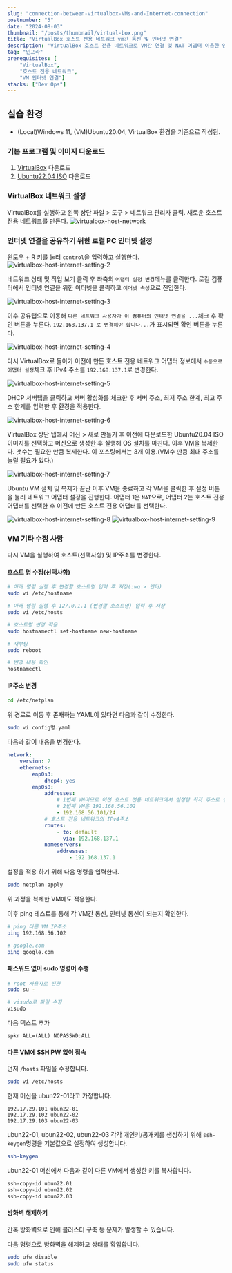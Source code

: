 ```yaml
---
slug: "connection-between-virtualbox-VMs-and-Internet-connection"
postnumber: "5"
date: "2024-08-03"
thumbnail: "/posts/thumbnail/virtual-box.png"
title: "VirtualBox 호스트 전용 네트워크 vm간 통신 및 인터넷 연결"
description: 'VirtualBox 호스트 전용 네트워크로 VM간 연결 및 NAT 어뎁터 이용한 인터넷 연결'
tag: "인프라"
prerequisites: [
    "VirtualBox",
    "호스트 전용 네트워크",
    "VM 인터넷 연결"]
stacks: ["Dev Ops"]
---
```


## 실습 환경

- (Local)Windows 11, (VM)Ubuntu20.04, VirtualBox 환경을 기준으로 작성됨.


### 기본 프로그램 및 이미지 다운로드

1. [VirtualBox](https://www.virtualbox.org/wiki/Downloads) 다운로드
2. [Ubuntu22.04 ISO](https://releases.ubuntu.com/jammy/) 다운로드


### VirtualBox 네트워크 설정

VirtualBox를 실행하고 왼쪽 상단 파일 > 도구 > 네트워크 관리자 클릭. 새로운 호스트 전용 네트워크를 만든다.
![virtualbox-host-network](/posts/article/virtualbox/virtual-box-network-1.png)


### 인터넷 연결을 공유하기 위한 로컬 PC 인터넷 설정
윈도우 + R 키를 눌러 `control`을 입력하고 실행한다. 
![virtualbox-host-internet-setting-2](/posts/article/virtualbox/virtual-box-network-2.png)

네트워크 상태 및 작업 보기 클릭 후 좌측의 `어댑터 설정 변경`메뉴를 클릭한다. 로컬 컴퓨터에서 인터넷 연결을 위한 이더넷을 클릭하고 `이더넷 속성`으로 진입한다.

![virtualbox-host-internet-setting-3](/posts/article/virtualbox/virtual-box-network-3.png)

이후 공유탭으로 이동해 `다른 네트워크 사용자가 이 컴퓨터의 인터넷 연결을 ...`체크 후 확인 버튼을 누른다. `192.168.137.1 로 변경해야 합니다...`가 표시되면 확인 버튼을 누른다.

![virtualbox-host-internet-setting-4](/posts/article/virtualbox/virtual-box-network-4.png)

다시 VirtualBox로 돌아가 이전에 만든 호스트 전용 네트워크 어댑터 정보에서 `수동으로 어댑터 설정`체크 후 IPv4 주소를 `192.168.137.1`로 변경한다.

![virtualbox-host-internet-setting-5](/posts/article/virtualbox/virtual-box-network-5.png)

DHCP 서버탭을 클릭하고 서버 활성화를 체크한 후 서버 주소, 최저 주소 한계, 최고 주소 한계를 입력한 후 환경을 적용한다.

![virtualbox-host-internet-setting-6](/posts/article/virtualbox/virtual-box-network-6.png)

VirtualBox 상단 탭에서 머신 > 새로 만들기 후 이전에 다운로드한 Ubuntu20.04 ISO 이미지를 선택하고 머신으로 생성한 후 실행해 OS 설치를 마친다. 이후 VM을 복제한다. 갯수는 필요한 만큼 복제한다. 이 포스팅에서는 3개 이용.(VM수 만큼 최대 주소를 늘릴 필요가 있다.)

![virtualbox-host-internet-setting-7](/posts/article/virtualbox/virtual-box-network-7.png)

Ubuntu VM 설치 및 복제가 끝난 이후 VM을 종료하고 각 VM을 클릭한 후 설정 버튼을 눌러 네트워크 어댑터 설정을 진행한다. 어댑터 1은 `NAT`으로, 어댑터 2는 호스트 전용 어댑터를 선택한 후 이전에 만든 호스트 전용 어댑터를 선택한다.

![virtualbox-host-internet-setting-8](/posts/article/virtualbox/virtual-box-network-8.png)
![virtualbox-host-internet-setting-9](/posts/article/virtualbox/virtual-box-network-9.png)


### VM 기타 수정 사항
다시 VM을 실행하여 호스트(선택사항) 및 IP주소를 변경한다.


#### 호스트 명 수정(선택사항)

```bash
# 아래 명령 실행 후 변경할 호스트명 입력 후 저장(:wq > 엔터)
sudo vi /etc/hostname

# 아래 명령 실행 후 127.0.1.1 (변경할 호스트명) 입력 후 저장
sudo vi /etc/hosts

# 호스트명 변경 적용
sudo hostnamectl set-hostname new-hostname

# 재부팅
sudo reboot

# 변경 내용 확인
hostnamectl
```


#### IP주소 변경

```bash
cd /etc/netplan
```
위 경로로 이동 후 존재하는 YAML이 있다면 다음과 같이 수정한다.
```bash
sudo vi config명.yaml
```
다음과 같이 내용을 변경한다.
```yaml
network:
    version: 2
    ethernets:
        enp0s3:
            dhcp4: yes
        enp0s8:
            addresses:
                # 1번째 VM이므로 이전 호스트 전용 네트워크에서 설정한 최저 주소로 설정한다.
                # 2번째 VM은 192.168.56.102
                - 192.168.56.101/24
            # 호스트 전용 네트워크의 IPv4주소
            routes:
                - to: default
                  via: 192.168.137.1
            nameservers:
                addresses:
                    - 192.168.137.1
```
설정을 적용 하기 위해 다음 명령을 입력한다.
```bash
sudo netplan apply
```
위 과정을 복제한 VM에도 적용한다.

이후 ping 테스트를 통해 각 VM간 통신, 인터넷 통신이 되는지 확인한다.
```bash
# ping 다른 VM IP주소
ping 192.168.56.102

# google.com
ping google.com
```


#### 패스워드 없이 sudo 명령어 수행

```bash
# root 사용자로 전환
sudo su -

# visudo로 파일 수정
visudo
```

다음 텍스트 추가

```text
spkr ALL=(ALL) NOPASSWD:ALL
```


#### 다른 VM에 SSH PW 없이 접속

먼저 `/hosts` 파일을 수정합니다.
```bash
sudo vi /etc/hosts
```
현재 머신을 ubun22-01라고 가정합니다.
```text
192.17.29.101 ubun22-01
192.17.29.102 ubun22-02
192.17.29.103 ubun22-03
```
ubun22-01, ubun22-02, ubun22-03 각각 개인키/공개키를 생성하기 위해 `ssh-keygen`명령을 기본값으로 설정하여 생성합니다.
```bash
ssh-keygen
```
ubun22-01 머신에서 다음과 같이 다른 VM에서 생성한 키를 복사합니다.
```bash
ssh-copy-id ubun22.01
ssh-copy-id ubun22.02
ssh-copy-id ubun22.03
```


#### 방화벽 해제하기

간혹 방화벽으로 인해 클러스터 구축 등 문제가 발생할 수 있습니다.

다음 명령으로 방화벽을 해제하고 상태를 확입합니다.
```bash
sudo ufw disable
sudo ufw status
```
